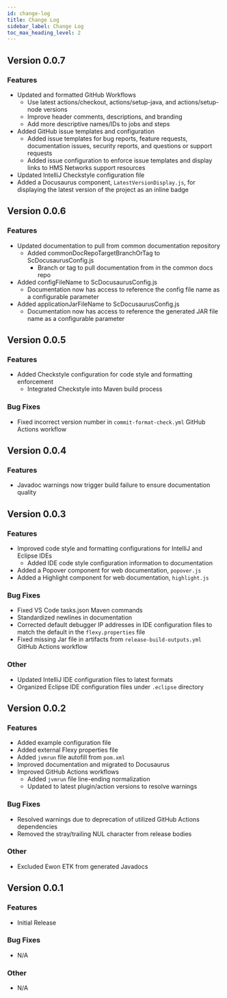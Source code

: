 ```yaml
---
id: change-log
title: Change Log
sidebar_label: Change Log
toc_max_heading_level: 2
---
```


## Version 0.0.7
### Features
- Updated and formatted GitHub Workflows
  - Use latest actions/checkout, actions/setup-java, and actions/setup-node versions
  - Improve header comments, descriptions, and branding
  - Add more descriptive names/IDs to jobs and steps
- Added GitHub issue templates and configuration
  - Added issue templates for bug reports, feature requests, documentation issues, security
    reports, and questions or support requests
  - Added issue configuration to enforce issue templates and display links to HMS Networks support
    resources
- Updated IntelliJ Checkstyle configuration file
- Added a Docusaurus component, `LatestVersionDisplay.js`, for displaying the latest version of the
  project as an inline badge

## Version 0.0.6
### Features
- Updated documentation to pull from common documentation repository
  - Added commonDocRepoTargetBranchOrTag to ScDocusaurusConfig.js
    - Branch or tag to pull documentation from in the common docs repo
- Added configFileName to ScDocusaurusConfig.js
  - Documentation now has access to reference the config file name as a configurable parameter
- Added applicationJarFileName to ScDocusaurusConfig.js
  - Documentation now has access to reference the generated JAR file name as a configurable parameter

## Version 0.0.5
### Features
- Added Checkstyle configuration for code style and formatting enforcement
  - Integrated Checkstyle into Maven build process
### Bug Fixes
- Fixed incorrect version number in `commit-format-check.yml` GitHub Actions workflow

## Version 0.0.4
### Features
- Javadoc warnings now trigger build failure to ensure documentation quality

## Version 0.0.3
### Features
- Improved code style and formatting configurations for IntelliJ and Eclipse IDEs
  - Added IDE code style configuration information to documentation
- Added a Popover component for web documentation, `popover.js`
- Added a Highlight component for web documentation, `highlight.js`
### Bug Fixes
- Fixed VS Code tasks.json Maven commands
- Standardized newlines in documentation
- Corrected default debugger IP addresses in IDE configuration files to match the default in
  the `flexy.properties` file
- Fixed missing Jar file in artifacts from `release-build-outputs.yml` GitHub Actions workflow
### Other
- Updated IntelliJ IDE configuration files to latest formats
- Organized Eclipse IDE configuration files under `.eclipse` directory

## Version 0.0.2
### Features
- Added example configuration file
- Added external Flexy properties file
- Added `jvmrun` file autofill from `pom.xml`
- Improved documentation and migrated to Docusaurus
- Improved GitHub Actions workflows
   - Added `jvmrun` file line-ending normalization
   - Updated to latest plugin/action versions to resolve warnings
### Bug Fixes
- Resolved warnings due to deprecation of utilized GitHub Actions dependencies
- Removed the stray/trailing NUL character from release bodies
### Other
- Excluded Ewon ETK from generated Javadocs

## Version 0.0.1
### Features
- Initial Release
### Bug Fixes
- N/A
### Other
- N/A